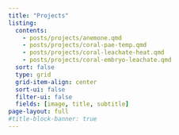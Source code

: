 ```yaml
---
title: "Projects"
listing: 
  contents: 
    - posts/projects/anemone.qmd
    - posts/projects/coral-pae-temp.qmd
    - posts/projects/coral-leachate-heat.qmd
    - posts/projects/coral-embryo-leachate.qmd
  sort: false
  type: grid
  grid-item-align: center
  sort-ui: false
  filter-ui: false
  fields: [image, title, subtitle]
page-layout: full
#title-block-banner: true
---
```

